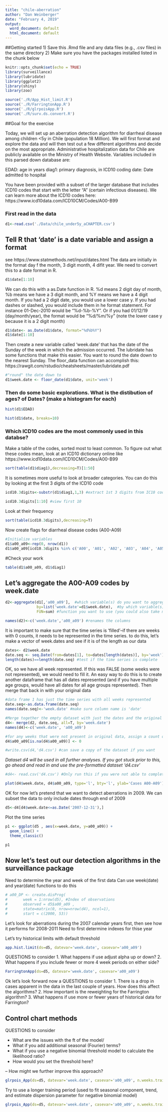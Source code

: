 ```yaml
---
title: "chile-aberration"
author: "Dan Weinberger"
date: "February 4, 2019"
output:
  word_document: default
  html_document: default
---
```


##Getting started
1) Save this .Rmd file and any data files (e.g., .csv files) in the same directory
2) Make sure you have the packages installed listed in the chunk below


```r
knitr::opts_chunk$set(echo = TRUE)
library(surveillance)
library(lubridate)
library(ggplot2)
library(shiny)
library(zoo)

source('./R/App_Hist_limit.R')
source('./R/FarringtonApp.R')
source('./R/glrpoisApp.R')
source('./R/surv.ds.convert.R')
```

##Goal for the exercise

Today, we will set up an aberration detection algorithm for diarrheal disease among children <5y in Chile (population 18 Million). We will first format and explore the data and will then  test out a few different algorithms and decide on the most appropriate. Administrative hospitalization data for Chile are publicly available on the Ministry of Health Website. Variables included in this parsed down database are:

EDAD: age in years
diag1: primary diagnosis, in ICD10 coding
date: Date admitted to hospital 

You have been provided with a subset of the larger database that includes ICD10 codes that start with the letter "A" (certain infectious diseases). We can learn more about the ICD10 codes here: https://www.icd10data.com/ICD10CM/Codes/A00-B99

### First read in the data 

```r
d1<-read.csv('./Data/chile_under5y_aCHAPTER.csv')
```

## Tell R that 'date' is a date variable and assign a format

see https://www.statmethods.net/input/dates.html
The data are initially in the format day f the month, 3 digit month, 4 difit year. We need to convert this to a date format in R. 

```r
d1$date[1:10]
```

We can do this with a as.Date function in R. %d means 2 digit day of month, %b means we have a 3 digit month, and %Y means we have a 4 digit month. If you had a 2 digit date, you would use a lower case y. If you had dashes or slashed, you would include them in he format statement. For instance 01-Dec-2010 would be "%d-%b-%Y". Or if you had 01/12/19 (day/month/year), the format would be "%d/%m/%y" (note the lower case y because it is a 2 digit month)
```r
d1$date<- as.Date(d1$date, format="%d%b%Y")
d1$date[1:10]
```

Then create a new variable called 'week.date' that has the date of the Sunday of the week in which the admission occurred. The lubridate has some functions that make this easier. You want to round the date down to the nearest Sunday. The floor_data function can accomplish this: https://rawgit.com/rstudio/cheatsheets/master/lubridate.pdf

```r
#"round" the date down to 
d1$week.date <- floor_date(d1$date, unit='week')
```


### Then do some basic explorations. What is the distibution of ages? of Dates? (make a histogram for each)
```r
hist(d1$EDAD)
```

```r
hist(d1$date, breaks=10)
```


### Which ICD10 codes are the most commonly used in this databse?
Make a table of the codes, sorted most to least common. To figure out what these codes mean, look at an ICD10 dictionary online like  https://www.icd10data.com/ICD10CM/Codes/A00-B99

```r
sort(table(d1$diag1),decreasing=T)[1:50]
```

It is sometimes more useful to look at broader categories. You can do this by looking at the first 3 digits of the ICD10 code
```r

icd10.3digits<-substr(d1$diag1,1,3) #extract 1st 3 digits from IC10 code

icd10.3digits[1:10] #view first 10

```
Look at their frequency
```r
sort(table(icd10.3digits),decreasing=T)

```

Now create flags for diarrheal disease codes (A00-A09)
```r
#Initialize variables
d1$a00_a09<-rep(0, nrow(d1))
d1$a00_a09[icd10.3digits %in% c('A00', 'A01', 'A02', 'A03', 'A04', 'A05', 'A06', 'A07', 'A08', 'A09') ]<-1
```

#Check your work
```r
table(d1$a00_a09, d1$diag1) 
```

## Let's aggregate the A00-A09 codes by week.date

```r

d2<-aggregate(d1[,'a00_a09'],  #which variable(s) do you want to aggregate?
              by=list('week.date'=d1$week.date),  #by which variable(s) do you want to aggregate?
              FUN=sum) #function you want to use (you could also take mean by week if you wanted)

names(d2)<-c('week.date','a00_a09') #renames the columns
```

It is  important to make sure that the time series is 'filled'--if there are weeks with 0 counts, it needs to be represented in the time series. to do this, let's make a vector of week.dates and see if it is of the length as our data
```r
dates<- d2$week.date
date.seq <- seq.Date(from=dates[1], to=dates[length(dates)], by='week') #create a sequence from first to last week date
length(dates)==length(date.seq) #test if the time series is complete
```

OK, so we have all week represented. If this was FALSE (some weeks were not represented), we would need to fill it. An easy way to do this is to create another dataframe that has all dates represented (and if you have multiple age groups, would have all dates for all age groups represented). Then merge that back in with your original data
```r
#data frame 1 has just the time series with all weeks represented 
date.seq<-as.data.frame(date.seq)
names(date.seq)<-'week.date' #make sure column name is 'date'

#Merge together the empty dataset with just the dates and the original data
d4<- merge(d2, date.seq, all=T, by='week.date')
names(d4)<-c('week.date', 'a00_a09')

#for any weeks that were not present in original data, assign a count of 0.
d4$a00_a09[is.na(d4$a00_a09)] <- 0

#write.csv(d4,'d4.csv') #can save a copy of the dataset if you want

```

*Dataset d4 will be used in all further analyses. If you got stuck prior to this, go ahead and read in and use the pre-formatted dataset 'd4.csv'*
```r
#d4<- read.csv('d4.csv') #Only run this if you were not able to complete previous steps
```


```r
plot(d4$week.date, d4$a00_a09, type='l', bty='l', ylab='Cases A00-A09')
```

OK for now let's pretend that we want to detect aberrations in 2009. We can subset the data to only include dates through end of 2009
```r
d5<-d4[d4$week.date<=as.Date('2007-12-31'),]
```


Plot the time series

```r
p1 <- ggplot(d5 , aes(x=week.date, y=a00_a09)) +
  geom_line() +
  theme_classic() 

p1 
```


## Now let's test out our detection algorithms in the surveillance package

Need to determine the year and week of the first data Can use week(date) and year(date) functions to do this

```r
# a00_DP <- create.disProg(
#       week = 1:nrow(d5), #Index of observations
#       observed = d5$a00_a09 ,
#       state=matrix(0, nrow=nrow(d4), ncol=1),
#       start = c(2000, 53))
```

Let's look for aberrations during the 2007 calendar years first, then see how it performs for 2008-2011 Need to  first determine indexes for thise year

Let's try historical limits with default threshold


```r
app.hist.limit(ds=d5, datevar='week.date', casevar='a00_a09')

```

QUESTIONS to consider
1. What happens if use adjust alpha up or down?
2. What happens if you include fewer or more 4 week periods on either side?


```r
FarringtonApp(ds=d5, datevar='week.date', casevar='a00_a09')
```

Ok let's look forward now a
QUESTIONS to consider
1. There is a drop in cases apparent in the data in the last couple of years. How does this affect the algorithms?
2. How important is the reweighting for the Farrington algorithm?
3. What happens if use more or fewer years of historical data for Farrington?


## Control chart methods
QUESTIONS to consider

- What are the issues with the ft of the model/
- What if you add additional seasonal (Fourier) terms?
- What if you use a negative binomial threshold model to calculate the likelihood ratio?
- How would you set the threshold here?

-- How might we further improve this approach?

```r
glrpois_App(ds=d5, datevar='week.date', casevar='a00_a09', n.weeks.train=53)

```

Try to use a longer training period (used to fit seasonal component, trend, and estimate dispersion parameter for negative binomial model)
```r
glrpois_App(ds=d5, datevar='week.date', casevar='a00_a09', n.weeks.train=106)

```



